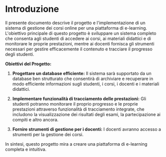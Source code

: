 # Introduzione

Il presente documento descrive il progetto e l'implementazione di un sistema di gestione dei corsi online per una piattaforma di e-learning. L'obiettivo principale di questo progetto è sviluppare un sistema completo che consenta agli studenti di accedere ai corsi, ai materiali didattici e di monitorare le proprie prestazioni, mentre ai docenti fornisca gli strumenti necessari per gestire efficacemente il contenuto e tracciare il progresso degli studenti.

**Obiettivi del Progetto:**

1. **Progettare un database efficiente:** Il sistema sarà supportato da un database ben strutturato che consentirà di archiviare e recuperare in modo efficiente informazioni sugli studenti, i corsi, i docenti e i materiali didattici.

2. **Implementare funzionalità di tracciamento delle prestazioni:** Gli studenti potranno monitorare il proprio progresso e le proprie prestazioni attraverso funzionalità di tracciamento integrate, che includono la visualizzazione dei risultati degli esami, la partecipazione ai compiti e altro ancora.

3. **Fornire strumenti di gestione per i docenti:** I docenti avranno accesso a strumenti per la gestione dei corsi.

In sintesi, questo progetto mira a creare una piattaforma di e-learning completa e intuitiva.
